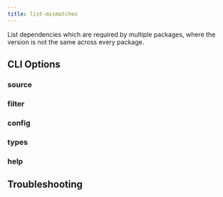 ```yaml
---
title: list-mismatches
---
```



List dependencies which are required by multiple packages, where the version is not the same across every package.

## CLI Options

### source

<SourceOption command="list-mismatches" />

### filter

<FilterOption command="list-mismatches" />

### config

<ConfigOption command="list-mismatches" />

### types

<TypesOption command="list-mismatches" />

### help

<HelpOption command="list-mismatches" />

## Troubleshooting

<LogLevelOption command="list-mismatches" />
